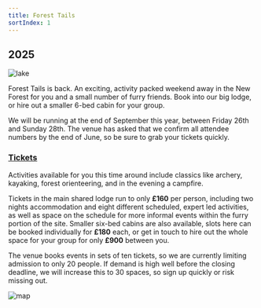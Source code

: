```yaml
---
title: Forest Tails
sortIndex: 1
---
```


## 2025

<Image src={lake} alt="lake" />

Forest Tails is back. An exciting, activity packed weekend away in the New Forest for you and a small number of furry friends. Book into our big lodge, or hire out a smaller 6-bed cabin for your group.

We will be running at the end of September this year, between Friday 26th and Sunday 28th. The venue has asked that we confirm all attendee numbers by the end of June, so be sure to grab your tickets quickly.

### [Tickets](https://reg.furthersouth.uk/kiosk/foresttails)

Activities available for you this time around include classics like archery, kayaking, forest orienteering, and in the evening a campfire.

Tickets in the main shared lodge run to only **£160** per person, including two nights accommodation and eight different scheduled, expert led activities, as well as space on the schedule for more informal events within the furry portion of the site. Smaller six-bed cabins are also available, slots here can be booked individually for **£180** each, or get in touch to hire out the whole space for your group for only **£900** between you.

The venue books events in sets of ten tickets, so we are currently limiting admission to only 20 people. If demand is high well before the closing deadline, we will increase this to 30 spaces, so sign up quickly or risk missing out.

<Image src={map} alt="map" />
